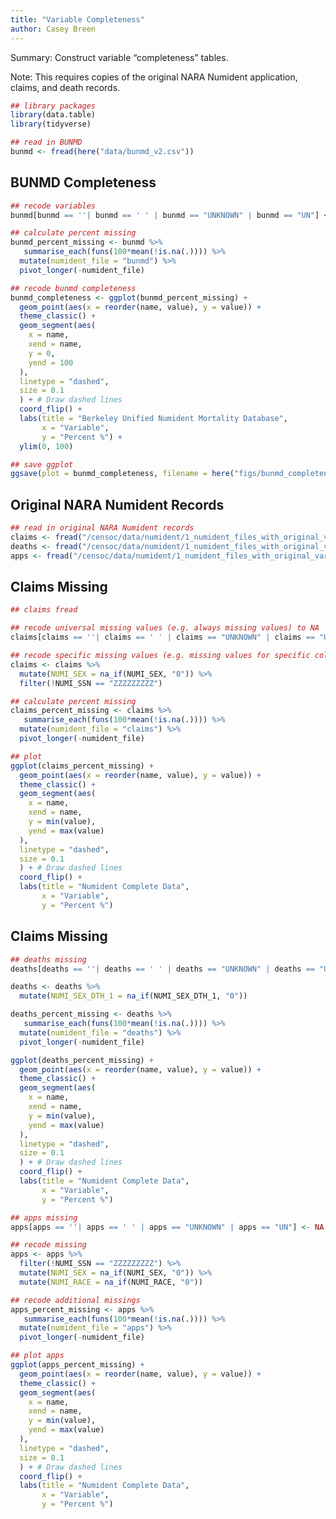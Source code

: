 ```yaml
---
title: "Variable Completeness"
author: Casey Breen
---
```


Summary: Construct variable "completeness" tables. 

Note: This requires copies of the original NARA Numident application, claims, and death records. 

```r
## library packages 
library(data.table)
library(tidyverse)
```

```r
## read in BUNMD
bunmd <- fread(here("data/bunmd_v2.csv"))
```

## BUNMD Completeness

```r
## recode variables 
bunmd[bunmd == ''| bunmd == ' ' | bunmd == "UNKNOWN" | bunmd == "UN"] <- NA

## calculate percent missing 
bunmd_percent_missing <- bunmd %>% 
   summarise_each(funs(100*mean(!is.na(.)))) %>% 
  mutate(numident_file = "bunmd") %>% 
  pivot_longer(-numident_file)

## recode bunmd completeness
bunmd_completeness <- ggplot(bunmd_percent_missing) + 
  geom_point(aes(x = reorder(name, value), y = value)) + 
  theme_classic() +
  geom_segment(aes(
    x = name,
    xend = name,
    y = 0,
    yend = 100
  ),
  linetype = "dashed",
  size = 0.1
  ) + # Draw dashed lines
  coord_flip() + 
  labs(title = "Berkeley Unified Numident Mortality Database",
       x = "Variable",
       y = "Percent %") +
  ylim(0, 100)

## save ggplot 
ggsave(plot = bunmd_completeness, filename = here("figs/bunmd_completeness.pdf"), width = 10, height = 8)
```

## Original NARA Numident Records 

```r
## read in original NARA Numident records 
claims <- fread("/censoc/data/numident/1_numident_files_with_original_varnames/claims_original.csv")
deaths <- fread("/censoc/data/numident/1_numident_files_with_original_varnames/deaths_original.csv")
apps <- fread("/censoc/data/numident/1_numident_files_with_original_varnames/numident_applications_complete.csv")
```

## Claims Missing 

```r
## claims fread

## recode universal missing values (e.g. always missing values) to NA
claims[claims == ''| claims == ' ' | claims == "UNKNOWN" | claims == "UN"] <- NA

## recode specific missing values (e.g. missing values for specific column) to NA
claims <- claims %>% 
  mutate(NUMI_SEX = na_if(NUMI_SEX, "0")) %>% 
  filter(!NUMI_SSN == "ZZZZZZZZZ")

## calculate percent missing 
claims_percent_missing <- claims %>% 
   summarise_each(funs(100*mean(!is.na(.)))) %>% 
  mutate(numident_file = "claims") %>% 
  pivot_longer(-numident_file)

## plot 
ggplot(claims_percent_missing) + 
  geom_point(aes(x = reorder(name, value), y = value)) + 
  theme_classic() +
  geom_segment(aes(
    x = name,
    xend = name,
    y = min(value),
    yend = max(value)
  ),
  linetype = "dashed",
  size = 0.1
  ) + # Draw dashed lines
  coord_flip() + 
  labs(title = "Numident Complete Data",
       x = "Variable",
       y = "Percent %")
```

## Claims Missing 


```r
## deaths missing 
deaths[deaths == ''| deaths == ' ' | deaths == "UNKNOWN" | deaths == "UN"] <- NA

deaths <- deaths %>% 
  mutate(NUMI_SEX_DTH_1 = na_if(NUMI_SEX_DTH_1, "0"))

deaths_percent_missing <- deaths %>% 
   summarise_each(funs(100*mean(!is.na(.)))) %>% 
  mutate(numident_file = "deaths") %>% 
  pivot_longer(-numident_file)

ggplot(deaths_percent_missing) + 
  geom_point(aes(x = reorder(name, value), y = value)) + 
  theme_classic() +
  geom_segment(aes(
    x = name,
    xend = name,
    y = min(value),
    yend = max(value)
  ),
  linetype = "dashed",
  size = 0.1
  ) + # Draw dashed lines
  coord_flip() + 
  labs(title = "Numident Complete Data",
       x = "Variable",
       y = "Percent %")
```


```r
## apps missing 
apps[apps == ''| apps == ' ' | apps == "UNKNOWN" | apps == "UN"] <- NA

## recode missing 
apps <- apps %>% 
  filter(!NUMI_SSN == "ZZZZZZZZZ") %>% 
  mutate(NUMI_SEX = na_if(NUMI_SEX, "0")) %>% 
  mutate(NUMI_RACE = na_if(NUMI_RACE, "0"))

## recode additional missings 
apps_percent_missing <- apps %>% 
   summarise_each(funs(100*mean(!is.na(.)))) %>% 
  mutate(numident_file = "apps") %>% 
  pivot_longer(-numident_file)

## plot apps 
ggplot(apps_percent_missing) + 
  geom_point(aes(x = reorder(name, value), y = value)) + 
  theme_classic() +
  geom_segment(aes(
    x = name,
    xend = name,
    y = min(value),
    yend = max(value)
  ),
  linetype = "dashed",
  size = 0.1
  ) + # Draw dashed lines
  coord_flip() + 
  labs(title = "Numident Complete Data",
       x = "Variable",
       y = "Percent %")
```




